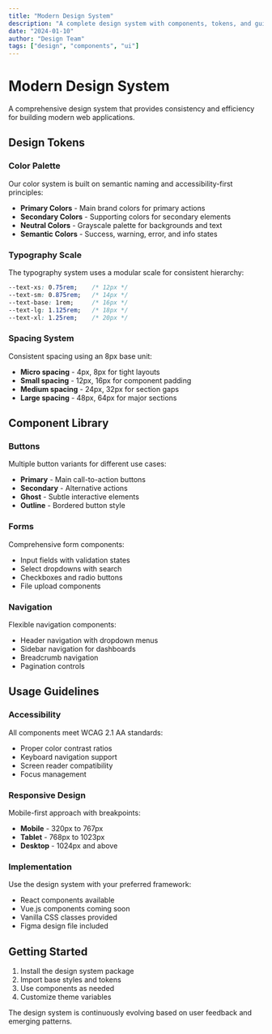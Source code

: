 ```yaml
---
title: "Modern Design System"
description: "A complete design system with components, tokens, and guidelines. Build consistent, beautiful interfaces with this comprehensive toolkit."
date: "2024-01-10"
author: "Design Team"
tags: ["design", "components", "ui"]
---
```


# Modern Design System

A comprehensive design system that provides consistency and efficiency for building modern web applications.

## Design Tokens

### Color Palette
Our color system is built on semantic naming and accessibility-first principles:

- **Primary Colors** - Main brand colors for primary actions
- **Secondary Colors** - Supporting colors for secondary elements  
- **Neutral Colors** - Grayscale palette for backgrounds and text
- **Semantic Colors** - Success, warning, error, and info states

### Typography Scale
The typography system uses a modular scale for consistent hierarchy:

```css
--text-xs: 0.75rem;    /* 12px */
--text-sm: 0.875rem;   /* 14px */
--text-base: 1rem;     /* 16px */
--text-lg: 1.125rem;   /* 18px */
--text-xl: 1.25rem;    /* 20px */
```

### Spacing System
Consistent spacing using an 8px base unit:

- **Micro spacing** - 4px, 8px for tight layouts
- **Small spacing** - 12px, 16px for component padding
- **Medium spacing** - 24px, 32px for section gaps
- **Large spacing** - 48px, 64px for major sections

## Component Library

### Buttons
Multiple button variants for different use cases:

- **Primary** - Main call-to-action buttons
- **Secondary** - Alternative actions
- **Ghost** - Subtle interactive elements
- **Outline** - Bordered button style

### Forms
Comprehensive form components:

- Input fields with validation states
- Select dropdowns with search
- Checkboxes and radio buttons
- File upload components

### Navigation
Flexible navigation components:

- Header navigation with dropdown menus
- Sidebar navigation for dashboards
- Breadcrumb navigation
- Pagination controls

## Usage Guidelines

### Accessibility
All components meet WCAG 2.1 AA standards:

- Proper color contrast ratios
- Keyboard navigation support
- Screen reader compatibility
- Focus management

### Responsive Design
Mobile-first approach with breakpoints:

- **Mobile** - 320px to 767px
- **Tablet** - 768px to 1023px
- **Desktop** - 1024px and above

### Implementation
Use the design system with your preferred framework:

- React components available
- Vue.js components coming soon
- Vanilla CSS classes provided
- Figma design file included

## Getting Started

1. Install the design system package
2. Import base styles and tokens
3. Use components as needed
4. Customize theme variables

The design system is continuously evolving based on user feedback and emerging patterns.